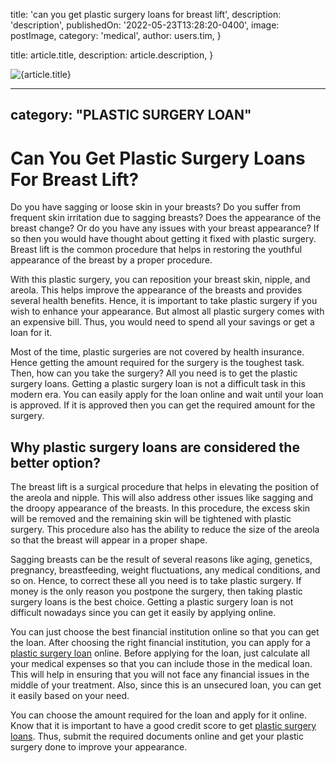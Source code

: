 
  title: 'can you get plastic surgery loans for breast lift',
  description: 'description',
  publishedOn: '2022-05-23T13:28:20-0400',
  image: postImage,
  category: 'medical',
  author: users.tim,
}

  title: article.title,
  description: article.description,
}


<Image src={postImage} alt={article.title} />

---
category: "PLASTIC SURGERY LOAN"
---

# Can You Get Plastic Surgery Loans For Breast Lift?

Do you have sagging or loose skin in your breasts? Do you suffer from frequent skin irritation due to sagging breasts? Does the appearance of the breast change? Or do you have any issues with your breast appearance? If so then you would have thought about getting it fixed with plastic surgery. Breast lift is the common procedure that helps in restoring the youthful appearance of the breast by a proper procedure.

With this plastic surgery, you can reposition your breast skin, nipple, and areola. This helps improve the appearance of the breasts and provides several health benefits. Hence, it is important to take plastic surgery if you wish to enhance your appearance. But almost all plastic surgery comes with an expensive bill. Thus, you would need to spend all your savings or get a loan for it.

Most of the time, plastic surgeries are not covered by health insurance. Hence getting the amount required for the surgery is the toughest task. Then, how can you take the surgery? All you need is to get the plastic surgery loans. Getting a plastic surgery loan is not a difficult task in this modern era. You can easily apply for the loan online and wait until your loan is approved. If it is approved then you can get the required amount for the surgery.

## Why plastic surgery loans are considered the better option?

The breast lift is a surgical procedure that helps in elevating the position of the areola and nipple. This will also address other issues like sagging and the droopy appearance of the breasts. In this procedure, the excess skin will be removed and the remaining skin will be tightened with plastic surgery. This procedure also has the ability to reduce the size of the areola so that the breast will appear in a proper shape.

Sagging breasts can be the result of several reasons like aging, genetics, pregnancy, breastfeeding, weight fluctuations, any medical conditions, and so on. Hence, to correct these all you need is to take plastic surgery. If money is the only reason you postpone the surgery, then taking plastic surgery loans is the best choice. Getting a plastic surgery loan is not difficult nowadays since you can get it easily by applying online.

You can just choose the best financial institution online so that you can get the loan. After choosing the right financial institution, you can apply for a [plastic surgery loan](https://medical.tlc.com.au/plastic-surgery/) online. Before applying for the loan, just calculate all your medical expenses so that you can include those in the medical loan. This will help in ensuring that you will not face any financial issues in the middle of your treatment. Also, since this is an unsecured loan, you can get it easily based on your need.

You can choose the amount required for the loan and apply for it online. Know that it is important to have a good credit score to get [plastic surgery loans](https://tlc.com.au/). Thus, submit the required documents online and get your plastic surgery done to improve your appearance.

